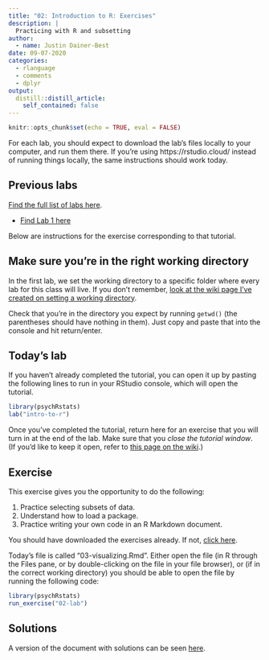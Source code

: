 ```yaml
---
title: "02: Introduction to R: Exercises"
description: |
  Practicing with R and subsetting
author:
  - name: Justin Dainer-Best
date: 09-07-2020
categories:
  - rlanguage
  - comments
  - dplyr
output:
  distill::distill_article:
    self_contained: false
---
```


```r
knitr::opts_chunk$set(echo = TRUE, eval = FALSE)
```

For each lab, you should expect to download the lab's files locally to your computer, and run them there. If you're using https://rstudio.cloud/ instead of running things locally, the same instructions should work today. 

## Previous labs

[Find the full list of labs here](../../labs.html). 

* [Find Lab 1 here](../01-intro-to-r/)

Below are instructions for the exercise corresponding to that tutorial.

## Make sure you're in the right working directory

In the first lab, we set the working directory to a specific folder where every lab for this class will live. If you don't remember, [look at the wiki page I've created on setting a working directory](https://github.com/jdbest/r-psych-stats/wiki/setting-a-working-directory). 

Check that you're in the directory you expect by running `getwd()` (the parentheses should have nothing in them). Just copy and paste that into the console and hit return/enter.

## Today's lab

If you haven't already completed the tutorial, you can open it up by pasting the following lines to run in your RStudio console, which will open the tutorial. 

```r
library(psychRstats)
lab("intro-to-r")
```

Once you've completed the tutorial, return here for an exercise that you will turn in at the end of the lab. Make sure that you *close the tutorial window*. (If you'd like to keep it open, refer to [this page on the wiki](https://github.com/jdbest/r-psych-stats/wiki/Run-a-tutorial-and-exercise-simultaneously).)

## Exercise

This exercise gives you the opportunity to do the following: 

1. Practice selecting subsets of data.
2. Understand how to load a package.
3. Practice writing your own code in an R Markdown document. 

You should have downloaded the exercises already. If not, [click here](../01-intro-to-r/#download-exercises).

Today's file is called "03-visualizing.Rmd". Either open the file (in R through the Files pane, or by double-clicking on the file in your file browser), or (if in the correct working directory) you should be able to open the file by running the following code:

```r
library(psychRstats)
run_exercise("02-lab")
```

## Solutions

A version of the document with solutions can be seen [here](../../answers/02-lab/).